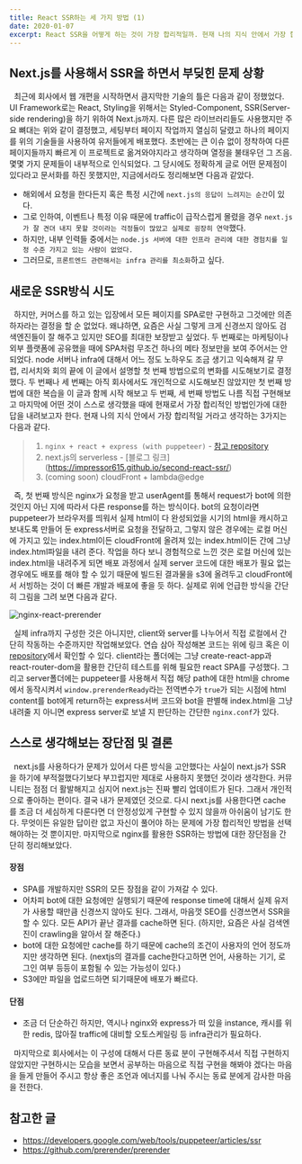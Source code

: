 ```yaml
---
title: React SSR하는 세 가지 방법 (1)
date: 2020-01-07
excerpt: React SSR을 어떻게 하는 것이 가장 합리적일까. 현재 나의 지식 안에서 가장 합리적이라고 생각하는 총 3가지 중 첫 번째에 대한 내용을 정리했다.
---
```


## Next.js를 사용해서 SSR을 하면서 부딪힌 문제 상황
&nbsp; 최근에 회사에서 웹 개편을 시작하면서 큼지막한 기술의 틀은 다음과 같이 정했었다. UI Framework로는 React, Styling을 위해서는 Styled-Component,
SSR(Server-side rendering)을 하기 위하여 Next.js까지. 다른 많은 라이브러리들도 사용했지만 주요 뼈대는 위와 같이 결정했고, 세팅부터
페이지 작업까지 열심히 달렸고 하나의 페이지를 위의 기술들을 사용하여 유저들에게 배포했다. 초반에는 큰 이슈 없이 정착하여 다른 페이지들까지 빠르게 이 프로젝트로 옮겨와야지라고 생각하며
열정을 불태우던 그 즈음. 몇몇 가지 문제들이 내부적으로 인식되었다. 그 당시에도 정확하게 글로 어떤 문제점이 있다라고 문서화를 하진 못했지만, 지금에서라도 정리해보면 다음과 같았다.

* 해외에서 요청을 한다든지 혹은 특정 시간에 `next.js의 응답이 느려지는 순간`이 있다.
* 그로 인하여, 이벤트나 특정 이유 때문에 traffic이 급작스럽게 몰렸을 경우 `next.js가 잘 견뎌 내지 못할 것이라는 걱정들이 많았고 실제로 굉장히 연약`했다.
* 하지만, 내부 인력들 중에서는 `node.js 서버에 대한 인프라 관리에 대한 경험치를 일정 수준 가지고 있는 사람이 없었다.`
* 그러므로, `프론트엔드 관련해서는 infra 관리를 최소화`하고 싶다.

## 새로운 SSR방식 시도
&nbsp; 하지만, 커머스를 하고 있는 입장에서 모든 페이지를 SPA로만 구현하고 그것에만 의존하자라는 결정을 할 순 없었다. 왜냐하면, 요즘은 사실 그렇게 크게 신경쓰지 않아도
검색엔진들이 잘 해주고 있지만 SEO를 최대한 보장받고 싶었다. 두 번째로는 마케팅이나 외부 플랫폼에 공유했을 때에 SPA처럼 무조건 하나의 메타 정보만을 보여 주어서는
안 되었다. node 서버나 infra에 대해서 어느 정도 노하우도 조금 생기고 익숙해져 갈 무렵, 리서치와 회의 끝에 이 글에서 설명할 첫 번째 방법으로의 변화를 시도해보기로 결정했다.
두 번째나 세 번째는 아직 회사에서도 개인적으로 시도해보진 않았지만 첫 번째 방법에 대한 복습을 이 글과 함께 시작 해보고 두 번째, 세 번째 방법도 나름 직접 구현해보고 마지막에 어떤 것이 스스로 생각했을 때에
현재로서 가장 합리적인 방법인가에 대한 답을 내려보고자 한다. 현재 나의 지식 안에서 가장 합리적일 거라고 생각하는 3가지는 다음과 같다.

> 1) `nginx + react + express (with puppeteer)` - [참고 repository](https://github.com/impressor615/nginx-react-prerender) <br />
> 2) next.js의 serverless - [블로그 링크] (https://impressor615.github.io/second-react-ssr/) <br />
> 3) (coming soon) cloudFront + lambda@edge <br />

&nbsp; 즉, 첫 번째 방식은 nginx가 요청을 받고 userAgent를 통해서 request가 bot에 의한 것인지 아닌 지에 따라서 다른 response를 하는 방식이다.
bot의 요청이라면 puppeteer가 브라우저를 띄워서 실제 html이 다 완성되었을 시기의 html을 캐시하고 보내도록 만들어 둔 express서버로 요청을 전달하고,
그렇지 않은 경우에는 로컬 머신에 가지고 있는 index.html이든 cloudFront에 올려져 있는 index.html이든 간에 그냥 index.html파일을 내려 준다.
작업을 하다 보니 경험적으로 느낀 것은 로컬 머신에 있는 index.html을 내려주게 되면 배포 과정에서 실제 server 코드에 대한 배포가 필요 없는 경우에도 배포를 해야 할 수 있기 때문에
빌드된 결과물을 s3에 올려두고 cloudFront에서 서빙하는 것이 더 빠른 개발과 배포에 좋을 듯 하다. 실제로 위에 언급한 방식을 간단히 그림을 그려 보면 다음과 같다.

![nginx-react-prerender](../assets/first-react-ssr-diagram.png)

&nbsp; 실제 infra까지 구성한 것은 아니지만, client와 server를 나누어서 직접 로컬에서 간단히 작동하는 수준까지만 작업해보았다.
연습 삼아 작성해본 코드는 위에 링크 혹은 이 [repository](https://github.com/impressor615/nginx-react-prerender)에서 확인할 수 있다. client라는 폴더에는
그냥 create-react-app과 react-router-dom을 활용한 간단히 테스트를 위해 필요한 react SPA를 구성했다. 그리고 server폴더에는 puppeteer를 사용해서
직접 해당 path에 대한 html을 chrome에서 동작시켜서 `window.prerenderReady`라는 전역변수가 `true`가 되는 시점에 html content를 bot에게 return하는
express서버 코드와 bot을 판별해 index.html을 그냥 내려줄 지 아니면 express server로 보낼 지 판단하는 간단한 `nginx.conf`가 있다.

## 스스로 생각해보는 장단점 및 결론

&nbsp; next.js를 사용하다가 문제가 있어서 다른 방식을 고안했다는 사실이 next.js가 SSR을 하기에 부적절했다기보다 부끄럽지만 제대로 사용하지 못했던 것이라 생각한다.
커뮤니티는 점점 더 활발해지고 심지어 next.js는 진짜 빨리 업데이트가 된다. 그래서 개인적으로 좋아하는 편이다. 결국 내가 문제였던 것으로.
다시 next.js를 사용한다면 cache를 조금 더 세심하게 다룬다면 더 안정성있게 구현할 수 있지 않을까 아쉬움이 남기도 한다.
무엇이든 유일한 답이란 없고 자신이 풀어야 하는 문제에 가장 합리적인 방법을 선택해야하는 것 뿐이지만. 마지막으로 nginx를 활용한 SSR하는 방법에 대한 장단점을 간단히 정리해보았다.

#### 장점
* SPA를 개발하지만 SSR의 모든 장점을 같이 가져갈 수 있다.
* 어차피 bot에 대한 요청에만 실행되기 때문에 response time에 대해서 실제 유저가 사용할 때만큼 신경쓰지 않아도 된다. 그래서, 마음껏 SEO를 신경쓰면서 SSR을 할 수 있다. 모든 API가 끝난 결과를 cache하면 된다. (하지만, 요즘은 사실 검색엔진이 crawling을 알아서 잘 해준다.)
* bot에 대한 요청에만 cache를 하기 때문에 cache의 조건이 사용자의 언어 정도까지만 생각하면 된다. (nextjs의 결과를 cache한다고하면 언어, 사용하는 기기, 로그인 여부 등등이 포함될 수 있는 가능성이 있다.)
* S3에만 파일을 업로드하면 되기때문에 배포가 빠르다.

#### 단점
* 조금 더 단순하긴 하지만, 역시나 nginx와 express가 떠 있을 instance, 캐시를 위한 redis, 많아질 traffic에 대비할 오토스케일링 등 infra관리가 필요하다.

&nbsp; 마지막으로 회사에서는 이 구성에 대해서 다른 동료 분이 구현해주셔서 직접 구현하지 않았지만 구현하시는 모습을 보면서 공부하는 마음으로
직접 구현을 해봐야 겠다는 마음을 들게 만들어 주시고 항상 좋은 조언과 에너지를 나눠 주시는 동료 분에게 감사한 마음을 전한다.

## 참고한 글
- https://developers.google.com/web/tools/puppeteer/articles/ssr
- https://github.com/prerender/prerender
